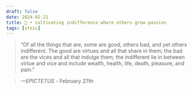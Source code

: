 ```yaml
---
draft: false 
date: 2024-02-21
title: 🗿 • cultivating indifference where others grow passion
tags: [stoic]
---
```


>  “Of all the things that are, some are good, others bad, and yet others indifferent. The good are virtues and all that share in them; the bad are the vices and all that indulge them; the indifferent lie in between virtue and vice and include wealth, health, life, death, pleasure, and pain.”

> *—EPICTETUS* - February 27th